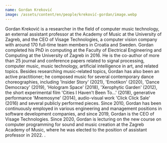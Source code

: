 ```yaml
---
name: Gordan Kreković
image: /assets/content/en/people/kreković-gordan/image.webp
---
```

Gordan Kreković is a researcher in the field of computer music technology, an external assistant professor at the Academy of Music at the University of Zagreb, and the CEO of Visage Technologies, a computer vision company with around 170 full-time team members in Croatia and Sweden. Gordan completed his PhD in computing at the Faculty of Electrical Engineering and Computing at the University of Zagreb in 2016. He is the co-author of more than 25 journal and conference papers related to signal processing, computer music, music technology, artificial intelligence in art, and related topics. Besides researching music-related topics, Gordan has also been an active practitioner; he composed music for several contemporary dance choreographies, including 'Insider Story' (2021), 'Emotikon' (2020), 'Dance Democracy' (2019), 'Hologram Space' (2018), 'Xerophytic Garden' (2012), the short experimental film 'Cities I Haven't Been To...' (2018), generative performance 'Mnemosyne' (2014), audio-visual work 'Click Click Sale' (2016) and several publicly performed pieces. Since 2010, Gordan has been continuously employed in various engineering and management positions in software development companies, and since 2019, Gordan is the CEO of Visage Technologies. Since 2020, Gordan is lecturing on the new course on computer programming for sound and music creation at the Zagreb Academy of Music, where he was elected to the position of assistant professor in 2022.
.
